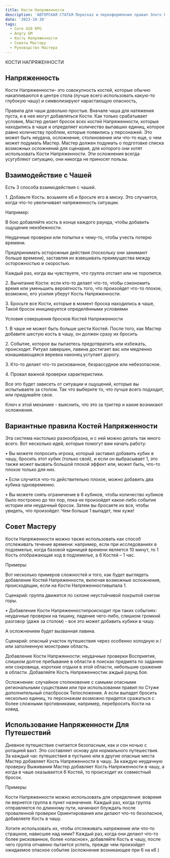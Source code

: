 ```yaml
---
title: Кости Напряженности
description: 'АВТОРСКАЯ СТАТЬЯ Пересказ и переоформление правил Злого ГМ-а по Костям напряженности'
date: '2023-10-30'
tags:
  - Core d20 RPG
  - Angry GM
  - Кость Напряженности
  - Советы Мастеру
  - Руководство Мастера
---
```


КОСТИ НАПРЯЖЕННОСТИ

## Напряженность

Кости Напряженности– это совокупность костей, которые обычно накапливаются в центре стола (лучше всего использовать какую-то глубокую чашу) и символизируют нарастающую опасность,

Правила для чаши довольно простые. Вначале чаша для натяжения пуста, и в нее могут добавляться Кости. Как только срабатывает условие, Мастер делает бросок всех костей Напряженности, которые находились в чаше и определяет количество выпавших единиц, которое равно количеству проблем, которые появились у персонажей. Это может быть неудача, осложнение, столкновение или что-то еще, о чем может подумать Мастер. Мастер должен подумать о подготовке списка возможных осложнений для сценария, для которого они хотят использовать Кости Напряженности. Эти осложнения всегда усугубляют ситуацию, они никогда не приносят пользы.

## Взаимодействие с Чашей

Есть 3 способа взаимодействия с чашей.

1\. Добавьте Кость: возьмите к6 и бросьте его в миску. Это случается, когда что-то увеличивает напряженность ситуации.

Например:

В бою добавляйте кость в конце каждого раунда, чтобы добавить ощущение неизбежности.

Неудачные проверки или попытки к чему-то, чтобы учесть потерю времени.

Предпринимать осторожные действия (поскольку они занимают больше времени), заставляя их взвешивать преимущества между осторожностью и скоростью.

Каждый раз, когда вы чувствуете, что группа отстает или не торопится.

2\. Вычитание Кости: если кто-то делает что-то, чтобы сэкономить время или уменьшить вероятность того, что произойдет что-то плохое, возможно, его усилия уберут Кость Напряженности.

3\. Бросьте все Кости, которые в момент броска находились в чаше, Такой бросок инициируется определёнными условиями

Условия совершения бросков Костей Напряженности

1\. В чаше не может быть больше шести Костей. После того, как Мастер добавите шестую кость в чашу, он должен сразу их бросить

2\. Событие, которое вы пытаетесь предотвратить или избежать, происходит. Ритуал завершен, лавина достигает вас или медленно изнашивающаяся веревка наконец уступает дорогу.

3\. Кто-то делает что-то рискованное, безрассудное или небезопасное.

4\. Провал важной проверки характеристики.

Все это будет зависеть от ситуации и ощущений, которые вы испытываете за столом. Так что выберите то, что лучше всего подходит, или придумайте свое.

Ключ к этой механике - выяснить, что это за триггер и какие возникают осложнения.

## Вариантные правила Костей Напряженности

Эта система настолько разнообразна, и с ней можно делать так много всего. Вот несколько идей, которые помогут вам начать работу:

• Вы можете попросить игрока, который заставил добавить кубик в чашу, бросить этот кубик (только свой), и если он выбрасывает 1, это также может вызвать большой плохой эффект или, может быть, что-то плохое только для них.

• Если случится что-то действительно плохое, можно добавить два кубика одновременно.

• Вы можете снять ограничение в 6 кубиков, чтобы количество кубиков было построено до тех пор, пока не произойдет какое-либо событие истории или неудачный бросок. Затем вы бросаете их все, чтобы увидеть, что произойдет. Чем больше 1 выпадет, тем хуже!

## Совет Мастеру

Кости Напряженности можно также использовать как способ отслеживать течение времени: например, если при исследованиях в подземелье, когда базовой единицей времени является 10 минут, то 1 Кость отображающая ход в подземелье, а 6 Костей – 1 час.

Примеры:

Вот несколько примеров сложностей и того, как будет выглядеть добавление Костей Напряженности, включая возможные осложнения, происходящии, если на Кости Напряженностивыпала 1.

Сценарий: группа движется по склоне неустойчивой покрытой снегом горы.

• Добавление Кости Напряженностипроисходит при таких событиях: неудачные проверки на тишину, падение чего-либо, слишком громкий разговор (даже за столом) - все это может добавить кубики в чашу.

А осложнением будет вызванная лавина.

Сценарий: опасный участок путешествия через особенно холодную и / или заполненную монстрами область.

Добавление Кости Напржянности: неудачные проверки Восприятия, слишком долгое пребывание в области в поисках предмета по заданию или сокровища, короткие отдыхи в этой области, небольшие сражения в области. Добавляйте Кость Напряженностик аждый раунд боя.

Осложнение: случайное столкновение с самыми опасными региональными существами или при использовании правил по Стуже дополнительный спасбросок Телосложения. А если выпадет бросить несколько единиц, то персонажам возможно придется сражаться с более сложными противниками, например, перебросить Кости на ковид.

## Использование Напряженности Для Путешествий

Дневное путешествие считается безопасным, как и сон ночью с ротацией вахт. Это составляет основу для нормального путешествия. За каждый час путешествия в пустыню или в другие опасные места Мастер добавляет Кость Напряженности в чашу. За каждую неудачную проверку Выживания Мастер добавляет Кость Напряженности в чашу, а когда в чаше оказывается 6 Костей, то происходит их совместный бросок.

Примеры:

Кости Напряженности можно использовать для определения: вовремя ли вернется группа в пункт назначения. Каждый раз, когда группа отправляется по длинному пути, начинают блуждать после проваленной проверки Ориентирования или делают что-то безопасное, добавляете Кость в чашу.

Хотите использовать их, чтобы отслеживать напряжение или что-то страшное, нависшее над ними? Каждый раз, когда они делают что-то более рискованное, более «опасное», добавляйте Кость в чашу, после чего группа отчаянно пытается успеть, прежде чем произойдет ожидаемое опасное событие (осложнение возникающее при 6 на к6 )

